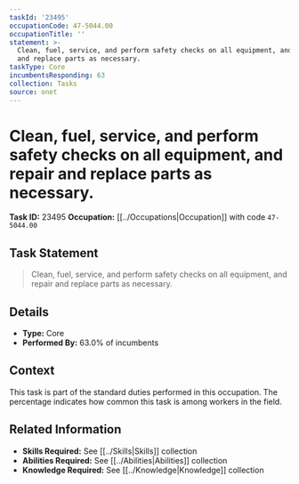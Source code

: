```yaml
---
taskId: '23495'
occupationCode: 47-5044.00
occupationTitle: ''
statement: >-
  Clean, fuel, service, and perform safety checks on all equipment, and repair
  and replace parts as necessary.
taskType: Core
incumbentsResponding: 63
collection: Tasks
source: onet
---
```

# Clean, fuel, service, and perform safety checks on all equipment, and repair and replace parts as necessary.

**Task ID:** 23495
**Occupation:** [[../Occupations|Occupation]] with code `47-5044.00`

## Task Statement

> Clean, fuel, service, and perform safety checks on all equipment, and repair and replace parts as necessary.

## Details

- **Type:** Core
- **Performed By:** 63.0% of incumbents

## Context

This task is part of the standard duties performed in this occupation. The percentage indicates how common this task is among workers in the field.

## Related Information

- **Skills Required:** See [[../Skills|Skills]] collection
- **Abilities Required:** See [[../Abilities|Abilities]] collection
- **Knowledge Required:** See [[../Knowledge|Knowledge]] collection
